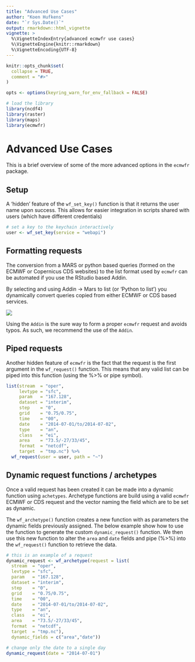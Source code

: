 ```yaml
---
title: "Advanced Use Cases"
author: "Koen Hufkens"
date: "`r Sys.Date()`"
output: rmarkdown::html_vignette
vignette: >
  %\VignetteIndexEntry{advanced ecmwfr use cases}
  %\VignetteEngine{knitr::rmarkdown}
  %\VignetteEncoding{UTF-8}
---
```


```r
knitr::opts_chunk$set(
  collapse = TRUE,
  comment = "#>"
)

opts <- options(keyring_warn_for_env_fallback = FALSE)

# load the library
library(ncdf4)
library(raster)
library(maps)
library(ecmwfr)
```

# Advanced Use Cases

This is a brief overview of some of the more advanced options in the `ecmwfr` package.

## Setup

A 'hidden' feature of the `wf_set_key()` function is that it returns the user name upon success. This allows for easier integration in scripts shared with users (which have different credentials)

```r
# set a key to the keychain interactively
user <- wf_set_key(service = "webapi")
```

## Formatting requests 

The conversion from a MARS or python based queries (formed on the ECMWF or Copernicus CDS websites) to the list format used by `ecmwfr` can be automated if you use the RStudio based Addin. 

By selecting and using Addin -> Mars to list (or 'Python to list') you dynamically convert queries copied from either ECMWF or CDS based services.

![](https://user-images.githubusercontent.com/1354258/56429601-ced94100-62c3-11e9-82f3-ae2cd03d06f5.gif)

Using the `Addin` is the sure way to form a proper `ecmwfr` request and avoids typos. As such, we recommend the use of the `Addin`.

## Piped requests

Another hidden feature of `ecmwfr` is the fact that the request is the first argument in the `wf_request()` function. This means that any valid list can be piped into this function (using the %>% or pipe symbol).

```r
list(stream  = "oper",
     levtype = "sfc",
     param   = "167.128",
     dataset = "interim",
     step    = "0",
     grid    = "0.75/0.75",
     time    = "00",
     date    = "2014-07-01/to/2014-07-02",
     type    = "an",
     class   = "ei",
     area    = "73.5/-27/33/45",
     format  = "netcdf",
     target  = "tmp.nc") %>%
  wf_request(user = user, path = "~")
````

## Dynamic request functions / archetypes

Once a valid request has been created it can be made into a dynamic function using `achetypes`. Archetype functions are build using a valid `ecmwfr` ECMWF or CDS request and the vector naming the field which are to be set as dynamic.

The `wf_archetype()` function creates a new function with as parameters the dynamic fields previously assigned. The below example show how to use the function to generate the custom `dynamic_request()` function. We then use this new function to alter the `area` and `date` fields and pipe (%>%) into the `wf_request()` function to retrieve the data.

```r
# this is an example of a request
dynamic_request <- wf_archetype(request = list(
  stream  = "oper",
  levtype = "sfc",
  param   = "167.128",
  dataset = "interim",
  step    = "0",
  grid    = "0.75/0.75",
  time    = "00",
  date    = "2014-07-01/to/2014-07-02",
  type    = "an",
  class   = "ei",
  area    = "73.5/-27/33/45",
  format  = "netcdf",
  target  = "tmp.nc"),
  dynamic_fields = c("area","date"))

# change only the date to a single day
dynamic_request(date = "2014-07-01")
```
